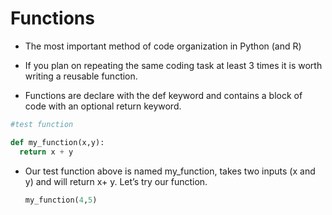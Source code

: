 #  Functions 

-   The most important method of code organization in Python (and R)

-   If you plan on repeating the same coding task at least 3 times it is worth writing a reusable function.

-   Functions are declare with the def keyword and contains a block of code with an optional return keyword.

```python

#test function

def my_function(x,y):
  return x + y 

```

-   Our test function above is named my_function, takes two inputs (x and y) and will return x+ y. Let's try our function.

    ```python

    my_function(4,5)
    ```
